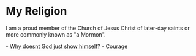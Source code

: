 = My Religion =

I am a proud member of the Church of Jesus Christ of later-day saints or more commonly known as "a Mormon". 

- [[Why doesnt God just show himself?]]
- [[Courage]]
